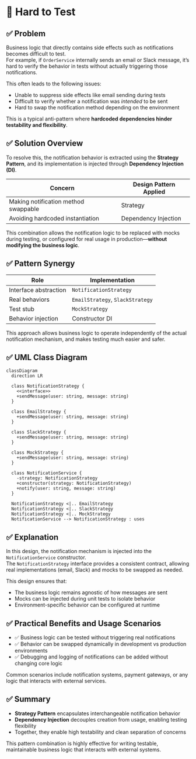 # 🧪 Hard to Test

## ✅ Problem

Business logic that directly contains side effects such as notifications becomes difficult to test.  
For example, if `OrderService` internally sends an email or Slack message, it’s hard to verify the behavior in tests without actually triggering those notifications.

This often leads to the following issues:

- Unable to suppress side effects like email sending during tests
- Difficult to verify whether a notification was _intended_ to be sent
- Hard to swap the notification method depending on the environment

This is a typical anti-pattern where **hardcoded dependencies hinder testability and flexibility**.

## ✅ Solution Overview

To resolve this, the notification behavior is extracted using the **Strategy Pattern**, and its implementation is injected through **Dependency Injection (DI)**.

| Concern                              | Design Pattern Applied |
| ------------------------------------ | ---------------------- |
| Making notification method swappable | Strategy               |
| Avoiding hardcoded instantiation     | Dependency Injection   |

This combination allows the notification logic to be replaced with mocks during testing, or configured for real usage in production—**without modifying the business logic**.

## ✅ Pattern Synergy

| Role                  | Implementation                   |
| --------------------- | -------------------------------- |
| Interface abstraction | `NotificationStrategy`           |
| Real behaviors        | `EmailStrategy`, `SlackStrategy` |
| Test stub             | `MockStrategy`                   |
| Behavior injection    | Constructor DI                   |

This approach allows business logic to operate independently of the actual notification mechanism, and makes testing much easier and safer.

## ✅ UML Class Diagram

```mermaid
classDiagram
  direction LR

  class NotificationStrategy {
    <<interface>>
    +sendMessage(user: string, message: string)
  }

  class EmailStrategy {
    +sendMessage(user: string, message: string)
  }

  class SlackStrategy {
    +sendMessage(user: string, message: string)
  }

  class MockStrategy {
    +sendMessage(user: string, message: string)
  }

  class NotificationService {
    -strategy: NotificationStrategy
    +constructor(strategy: NotificationStrategy)
    +notify(user: string, message: string)
  }

  NotificationStrategy <|.. EmailStrategy
  NotificationStrategy <|.. SlackStrategy
  NotificationStrategy <|.. MockStrategy
  NotificationService --> NotificationStrategy : uses
```

## ✅ Explanation

In this design, the notification mechanism is injected into the `NotificationService` constructor.  
The `NotificationStrategy` interface provides a consistent contract, allowing real implementations (email, Slack) and mocks to be swapped as needed.

This design ensures that:

- The business logic remains agnostic of how messages are sent
- Mocks can be injected during unit tests to isolate behavior
- Environment-specific behavior can be configured at runtime

## ✅ Practical Benefits and Usage Scenarios

- ✅ Business logic can be tested without triggering real notifications
- ✅ Behavior can be swapped dynamically in development vs production environments
- ✅ Debugging and logging of notifications can be added without changing core logic

Common scenarios include notification systems, payment gateways, or any logic that interacts with external services.

## ✅ Summary

- **Strategy Pattern** encapsulates interchangeable notification behavior
- **Dependency Injection** decouples creation from usage, enabling testing flexibility
- Together, they enable high testability and clean separation of concerns

This pattern combination is highly effective for writing testable, maintainable business logic that interacts with external systems.
